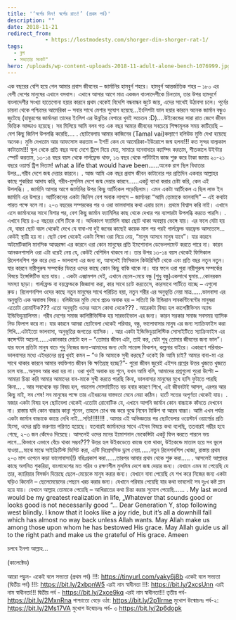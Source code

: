 ```yaml
---
title: '‘স্বর্গের দিন! স্বর্গের রাত!’ (প্রথম পর্ব)'
description: ""
date: 2018-11-21
redirect_from: 
            - https://lostmodesty.com/shorger-din-shorger-rat-1/
tags: 
  - ব্লগ
  - সভ্যতার সংকট"
hero: /uploads/wp-content-uploads-2018-11-adult-alone-bench-1076999.jpg
---
```

এক বছরের বেশি হয়ে গেল আমার প্রবাস জীবনের – জার্মানির হামবুর্গ শহরে। হামবুর্গ আন্তর্জাতিক শহর – ১৮০ এর বেশী দেশের মানুষের এখানে বসবাস। এখানে আসার আগে মাত্র একজন বাংলাদেশীকে চিনতাম, তার উপর হামবুর্গে বাংলাদেশীর সংখ্যা হাতেগোনা হয়ার কারনে প্রথম থেকেই বিদেশি বন্ধবান্ধব জুটে জায়, এদের সাথেই উঠাবসা চলে। পূর্বের চায়না থেকে পশ্চিমের আমেরিকা – সবার সাথে মেশার সুযোগ হয়েছে...ইংলিশটা ভাল হয়ার কারনে অনেক জার্মান বন্ধুও জুটেছে (হাম্বুরগের জার্মানরা তাদের ইংলিশ এর উন্নতির বেপারে খুবই সচেতন :D)....উইকেন্ডের সারা রাত জেগে জীবন ভিত্তিক আড্ডাও হয়েছে। সব মিলিয়ে আমি বলব গত এক বছর আমার জীবনের সবচেয়ে শিক্ষামূলক সময় কাটিয়েছি – বেশ কিছু জিনিশ উপলব্ধি করেছি.... . ছোটবেলায় আমার কাজিনের (Tamal vai)কল্যাণে হলিউড মুভি দেখা হয়েছে অনেক। মুভি দেখতাম আর আফসোস করতাম – ইশ!! কেন যে আমেরিকা-ইউরোপে জন্ম হলনা!!! কত সুন্দর বাল্যকাল কাটাতাম!!! স্কুল থেকে প্রতি বছর অন্য দেশে ট্রিপে নিয়ে যেত, সামারে বনেবাদারে ক্যাম্পিং করতাম, শীতকালে উইন্টার স্পোর্ট করতাম, ১৩-১৪ বছর বয়স থেকে গার্লফ্রেন্ড থাক্ত, ১৬ বছর থেকে পার্টটাইম কাজ শুরু করে টাকা জমায় ২০-২১ বছরে ওয়ার্ল্ড ট্রিপ দিতাম! what a life that would have been......অনেক রাগ ছিল বিধাতার উপর...গরীব দেশে জন্ম দেয়ার কারনে। . আজ আমি এক বছর প্রবাস জীবন কাটানোর পর প্রতিদিন একবার আল্লাহর কাছে শুকরিয়া আদায করি, গরীব-মুসলিম দেশে জন্ম দেয়ার কারনে......একটু ব্যাখা করার চেষ্টা করি, কেন এই উপলব্ধি। . জার্মানি আসার আগে জার্মানির উপর কিছু আর্টিকেল পড়েছিলাম। এমন একটা আর্টিকেল এ ছিল লাভ ইন জার্মানি এর উপরে। আর্টিকেলের একটা জিনিস বেশ অবাক লাগসে – জার্মানরা “আমি তোমাকে ভালবাসি” – এই কথাটা পারত পক্ষে বলে না। ২-৩ বছরের সম্পরকের পর ও ওরা ভালবাসার কথা এরায় চলে। প্রথমে বিশ্বাস করি নাই। এখানে এসে জার্মানদের সাথে মিশার পর, বেশ কিছু জার্মান ফ্যামিলির কাছ থেকে দেখার পর ব্যাপারটা উপলব্ধি করতে পারসি। . এখানে বিয়ে ৪-৫ বছরের বেশি টিকে না। অধিকাংশ ফ্যামিলি বাচ্চা ছোট থাকা অবস্থায় ভেঙ্গে যায়। এর ফলে যেটা হয় যে, বাচ্চা ছোট বয়স থেকেই দেখে যে বাবা-মা দুই জনের কাছেই কয়েক মাস পর পরই গার্লফ্রেন্ড বয়ফ্রেন্ড আসতেসে…কেউই স্থায়ী হয় না। ছোট বেলা থেকেই একটা শিক্ষা ওরা নিয়ে নেয়, “মানুষ আসবে মানুষ যাবে”। যার কারনে অটমেটিকালি মানসিক আত্মরক্ষা এর কারনে ওরা কোন মানুষের প্রতি ইমশোনাল ডেভেলপমেন্ট করতে পারে না। কারন আনকনশাসলি ওরা এটা ধরেই নেয় যে, কেউই বেশিদিন থাকবে না। তার উপর ১৩-১৪ বয়স থেকেই ফিসিকাল রিলেশনশিপ শুরু করে দেয় - ভালবাশা এর জন্য না, আসলেই ফিসিকাল কিউরিসিটি থেকে এবং প্রতি বছর নতুন নতুন। যার কারনে নারীপুরুষ সম্পর্কের ভিতর ওদের কাছে কোন কিছু বাকি থাকে না। যার ফলে ওরা পুরা নারীপুরুষ সম্পর্কের বিষয়ে ইন্সেন্সিটিভ হয়ে যায়। . একটা এক্সামপল দেই, এখানে ছেলে-মেয়ে বন্ধু (শুধু বন্ধু)একসাথে ঘুমায়...কোনরকম সমস্যা ছাড়া। গার্লফ্রেন্ড বা বয়ফ্রেন্ডকে জিজ্ঞাসা করা, কার সাথে চ্যাট করতেসে, কারসাথে পার্টিতে যাচ্ছে – এগুলো রুড। রিলেশনশিপ ওদের কাছে নতুন মানুষের সাথে পরিচিত হয়া, নতুন শরীর এর অনুভূতি নেয়া মাত্র……ভালবাসা এর অনুভূতি এক অবাস্তব বিষয়। বলিঊডের মুভি দেখে প্রচণ্ড অবাক হয় – সত্যিই কি ইন্ডিয়ান সাবকন্টিনেন্টের মানুষরা এতোটা রোমান্টিক??? এতো অনুভূতি ওদের আসে কোথা থেকে??? . আরেকটা বিষয় হল কালেক্টিভিসম অ্যান্ড ইন্ডিভিডুয়ালিসম। গরীব দেশের সমাজ কালিক্টিভিস্টিক হয় সারভাইভাল এর জন্য। কারন সরকার সমাজ সবসময় ব্যাসিক নিড ফিলাপ করে না। যার কারনে আমরা ছোটবেলা থেকেই পরিবার, বন্ধু, ভালোবাসার মানুষ এর জন্য স্যাক্রিফাইস করা শিখি...এটাইতো ভালবাসা, অনুভূতির জগতের ব্যাসিক। . আর একটা ইন্ডিভিডুয়ালিস্টিক সোসাইটিতে স্যাক্রিফাইস এর কন্সেপ্টটা অচেনা......একানকার মোটো হল – “তোমার জীবন এটা, তাই কর, যেটা শুধু তোমার জীবনের জন্য ভাল”। যার ফলে প্রতিটা মানুষ বাচে শুধু নিজের জন্য-আমাদের জন্য যেটা সায়েন্স ফিকশন, কল্পনার বাইরে। একারণে পরিবার-ভালবাসার মধ্যে এইধরনের প্রশ্ন খুবই কমন – “ও কি আমাকে সুখী করছে? ওকেই কি আমি চাই? আমার বাবা-মা এর সাথে থাকার কারনে আমার বযক্তিগত জীবন কি ক্ষতিগ্রস্থ হচ্ছে?”- পুরো জীবন জুরেই এইসব প্রশ্নের উত্তর খুজতে খুজতে চলে যায়...অনুভব আর করা হয় না। ওরা খুবই অবাক হয় শুনে, যখন আমি বলি, আমাদের প্রশ্নগুলো পুরো উল্টো – আমারা চিন্তা করি আমার আমাদের বাব-মাকে সুখী করতে পারছি কিনা, ভালবাসার মানুষের মুখে হাসি ফুটাতে পারছি কিনা... . আর সবথেকে বড় বিষয় হল, গডলেস সোসাইটিতে বড় হবার কারণে শিখে, এই জীবনটাই আসল, এরপর আর কিছু নাই, সব শেষ! সব মানুষের পক্ষে তার এইধরনের বাস্তবতা মেনে নেয়া কঠিন। হার্টে সত্তের অপূর্ণতা থেকেই যায়। . মজার একটা বিষয় হল ছোটবেলা থেকেই এতোটা রোবোটিক যে, এখানে আপনি জার্মান কোন বাচ্চাকে কাঁদতে দেখবেন না। রাস্তায় যদি কোন বাচ্চার কান্না শুনেন, তাহলে চোখ বন্ধ করে বুঝে নিবেন টার্কিশ বা আরব বাচ্চা। আমি এখন পর্যন্ত একটা জার্মান বাচ্চাকে কান্তে দেখি নাই...সত্তি!!!!!!!! . আমার এই অভিজ্ঞতার পর ছোটবেলার ওয়েস্টার্ন ওয়ার্ল্ডের প্রতি হিংসা, ওদের প্রতি করুণায় পরিণত হয়েছে। যতবারই জার্মানদের সাথে এইসব বিষয়ে কথা বলেছি, ততবারই গম্ভীর হযে গেছে, ২-৩ জন কেঁদেও দিয়েছে। আসলেই ওদের মনের ইমোশনাল ভেকেন্সিটা একটু ফিল করতে পারলে ভয় লাগে...কিভাবে এভাবে বেঁচে থাকা সম্ভব??? উত্তর হল উইকডেতে কাজে ব্যস্ত থাকা, উইকেন্ডে মাতাল হয়ে সব ভুলে যাওয়া...মাঝে মাঝে সাইক্রিটিস্ট ভিসিট করা, এন্টি দিপ্রেসসিভ ড্রাগ নেয়া......নতুন রিলেশনশিপ খোজা, রাস্তায় প্রথম ২-৩ মাস ওপেনে কড়া ভালোবাসা(!) বহিঃপ্রকাশ করা......তারপর আবার প্রথম থেকে শুরু করা..... . আসলেই আল্লাহর কাছে অগনিত শুকরিয়া, বাংলাদেশের মত গরিব ও রক্ষণশীল মুসলিম দেশে জন্ম দেয়ার জন্য। যেখানে এমন মা পেয়েছি যে তার, ক্যারিয়ার বিসর্জন দিয়েছে ছেলে-মেয়েকে মানুষ করার জন্য। যেখানে বাবা পেয়েছি যে শখ করে নিজের জন্য একটা ঘড়িও কিনেনি – ছেলেমেয়েদের পেছনে খরচ করার জন্য। যেখানে পরিবার পেয়েছি যার কথা ভাবলেই সব দুঃখ কষ্ট ম্লান হয়ে যায়। যেখানে আল্লাহ তোমাকে পেয়েছি – আখিরাতের কথা চিন্তা করার সুযোগ পেয়েছি...... . My last word would be my greatest realization in life, „Whatever that sounds good or looks good is not necessarily good “… Dear Generation Y, stop following west blindly. I know that it looks like a joy ride, but it’s all a downhill fall which has almost no way back unless Allah wants. May Allah make us among those upon whom he has bestowed His grace. May Allah guide us all to the right path and make us the grateful of His grace. Ameen

চলবে ইনশা আল্লাহ...

(কালেক্টেড)

আরো পড়ুন- একেই বলে সভ্যতা (প্রথম পর্ব) !!!: https://tinyurl.com/yaky6j8b একেই বলে সভ্যতা (দ্বিতীয় পর্ব) !!!: https://bit.ly/2xbpnW5 এরই নাম স্বাধীনতা !!!: https://bit.ly/2xcsUnn এরই নাম স্বাধীনতা!!! দ্বিতীয় পর্ব - https://bit.ly/2xce9kq এরই নাম স্বাধীনতা!!! তৃতীয় পর্ব-https://bit.ly/2MxnRna পাশ্চাত্যে বেড়ে ওঠা: https://bit.ly/2p1Irme মুখোশ উন্মোচনঃ পর্ব-২: https://bit.ly/2Ms17VA মুখোশ উন্মোচনঃ পর্ব- ৩ https://bit.ly/2p6dopk
